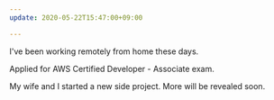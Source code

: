 ```yaml
---
update: 2020-05-22T15:47:00+09:00

---
```

I've been working remotely from home these days.

Applied for AWS Certified Developer - Associate exam.

My wife and I started a new side project. More will be revealed soon.